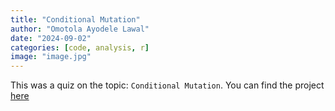 ```yaml
---
title: "Conditional Mutation"
author: "Omotola Ayodele Lawal"
date: "2024-09-02"
categories: [code, analysis, r]
image: "image.jpg"
---
```


This was a quiz on the topic: `Conditional Mutation`. You can find the project [here](https://lawaloa.github.io/Conditional_Mutation/){target="_blank"}
